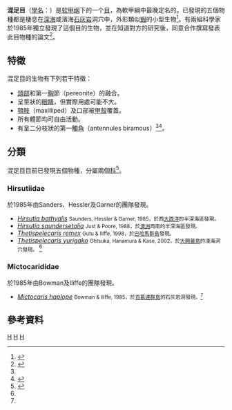 {{Automatic Taxobox
| taxon = Mictacea
| image = Mictocaris_halope.jpg
| image_caption = ''Mictocaris halope''
| authority = [[Thomas_Elliot_Bowman_III|Bowman]], Garner, Hessler, Iliffe & Sanders, 1985 <ref name="M&D">{{cite book |url=http://atiniui.nhm.org/pdfs/3839/3839.pdf |title=An Updated Classification of the Recent Crustacea |author=J. W. Martin & G. E. Davis |year=2001 |pages=132 pp |publisher=[[加州自然歷史博物館|加州自然歷史博物館]] |format=[[Portable_Document_Format|PDF]] |access-date=2011-05-21 |archive-date=2013-05-12 |archive-url=https://web.archive.org/web/20130512091254/http://atiniui.nhm.org/pdfs/3839/3839.pdf |dead-url=no }}</ref>
| subdivision_ranks = 科
| subdivision =
* [[长日混足科|长日混足科]] ''Hirsutiidae''
* [[百慕大混足科|百慕大混足科]] ''Mictocarididae''
}}
'''混足目'''（[[學名|學名]]：{{lang|la|'''''Mictacea'''''}}）是[[软甲纲|软甲纲]]下的一个[[目_(生物)|目]]，為軟甲綱中最晚定名的。已發現的五個物種都是棲息在[[深海|深海]]或濱海[[石灰岩|石灰岩]]洞穴中，外形類似[[蝦|蝦]]的小型生物<ref name="cru">{{cite web |url=http://www.crustacea.net/crustace/mictacea/index.htm |title=Mictacea |author=J. K. Lowry & M. Yerman |work=crustacea.net |publisher=[[澳洲博物館|澳洲博物館]] |accessdate=September 3, 2007 |archive-url=https://www.webcitation.org/67egcSpQE?url=http://www.crustacea.net/crustace/mictacea/index.htm |archive-date=2012-05-14 |dead-url=yes }}</ref>。有兩組科學家於1985年獨立發現了這個目的生物，並在知道對方的研究後，同意合作撰寫發表此目物種的論文<ref>{{cite journal |title=Mictacea, a new order of Crustacea Peracarida |author=Thomas E. Bowman, Susan P. Garner, Robert R. Hessler, Thomas M. Iliffe & Howard L. Sanders |journal=[[Journal_of_Crustacean_Biology|Journal of Crustacean Biology]] |volume=5 |issue=1 |year=1985 |pages=74–78 |doi=10.2307/1548221 |jstor=1548221}}</ref>。

==特徵==
混足目的生物有下列若干特徵：
*[[頭部|頭部]]和第一[[胸|胸]]節（pereonite）的融合。
*呈莖狀的[[眼睛|眼睛]]，但實際用處可能不大。
*[[顎肢|顎肢]]（maxilliped）及口部被[[甲殼|甲殼]]覆蓋。
*所有體節均可自由活動。
*有呈二分枝狀的第一[[觸角|觸角]]（antennules biramous）<ref name="cru"></ref><ref name="bri">{{cite web|url=http://www.britannica.com/EBchecked/topic/380785/Mictacea|title=Mictacea|publisher=encyclopedia of britannica|language=en|access-date=2011-05-22|archive-date=2010-06-17|archive-url=https://web.archive.org/web/20100617025813/http://www.britannica.com/EBchecked/topic/380785/Mictacea|dead-url=no}}</ref>。

==分類==
混足目目前已發現五個物種，分屬兩個[[科_(生物)|科]]<ref>{{cite web |url=http://www.crustacea.net/crustace/mictacea/chcklst.htm |title=Mictacea: checklist |author=J. K. Lowry & M. Yerman |work=crustacea.net |publisher=[[澳洲博物館|澳洲博物館]] |accessdate=September 3, 2007 |archive-url=https://www.webcitation.org/67egdSSSg?url=http://www.crustacea.net/crustace/mictacea/chcklst.htm |archive-date=2012-05-14 |dead-url=yes }}</ref>。

===Hirsutiidae===
於1985年由Sanders、Hessler及Garner的團隊發現。
*''[[Hirsutia_bathyalis|Hirsutia bathyalis]]'' <small>Saunders, Hessler & Garner, 1985，於西[[大西洋|大西洋]]的半深海區發現。</small>
*''[[Hirsutia_saundersetalia|Hirsutia saundersetalia]]'' <small>Just & Poore, 1988，於[[澳洲|澳洲]]西南的半深海區發現。</small>
*''[[Thetispelecaris_remex|Thetispelecaris remex]]'' <small>Gutu & Iliffe, 1998，於[[巴哈馬群島|巴哈馬群島]]發現。</small>
*''[[Thetispelecaris_yurigako|Thetispelecaris yurigako]]'' <small>Ohtsuka, Hanamura & Kase, 2002，於[[大開曼|大開曼島]]的淺海洞穴發現。 </small><ref name="cru"></ref>

===Mictocarididae===
於1985年由Bowman及Iliffe的團隊發現。
*''[[Mictocaris_haplope|Mictocaris haplope]]'' <small>Bowman & Iliffe, 1985，於[[百慕達群島|百慕達群島]]的石灰岩洞發現。<ref name="cru"></ref></small>

==參考資料==
{{reflist}}
{{軟甲綱}}
{{Taxonbar}}
[[Category:软甲纲|H]]
[[Category:混足目|H]]
[[Category:_1985年描述的分类群|H]]
